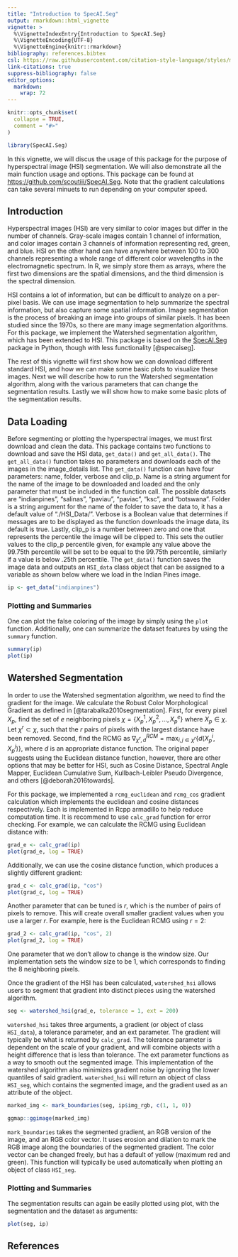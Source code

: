 ```yaml
---
title: "Introduction to SpecAI.Seg"
output: rmarkdown::html_vignette
vignette: >
  %\VignetteIndexEntry{Introduction to SpecAI.Seg}
  %\VignetteEncoding{UTF-8}
  %\VignetteEngine{knitr::rmarkdown}
bibliography: references.bibtex
csl: https://raw.githubusercontent.com/citation-style-language/styles/master/research-institute-for-nature-and-forest.csl
link-citations: true
suppress-bibliography: false
editor_options: 
  markdown: 
    wrap: 72
---
```


```r
knitr::opts_chunk$set(
  collapse = TRUE,
  comment = "#>"
)
```

```r
library(SpecAI.Seg)
```

In this vignette, we will discus the usage of this package for the purpose of hyperspectral image (HSI) segmentation.
We will also demonstrate all the main function usage and options.
This package can be found at [https://github.com/scoutiii/SpecAI.Seg](https://github.com/scoutiii/SpecAI.Seg).
Note that the gradient calculations can take several minuets to run depending on your computer speed.

## Introduction

Hyperspectral images (HSI) are very similar to color images but differ in the number of channels.
Gray-scale images contain 1 channel of information, and color images contain 3 channels of information representing red, green, and blue. 
HSI on the other hand can have anywhere between 100 to 300 channels representing a whole range of different color wavelengths in the electromagnetic spectrum.
In R, we simply store them as arrays, where the first two dimensions are the spatial dimensions, and the third dimension is the spectral dimension.

HSI contains a lot of information, but can be difficult to analyze on a per-pixel basis.
We can use image segmentation to help summarize the spectral information, but also capture some spatial information.
Image segmentation is the process of breaking an image into groups of similar pixels.
It has been studied since the 1970s, so there are many image segmentation algorithms.
For this package, we implement the Watershed segmentation algorithm, which has been extended to HSI.
This package is based on the [SpecAI.Seg](https://github.com/lanl/SpecAI.Seg) package in Python, though with less functionality [@specaiseg].

The rest of this vignette will first show how we can download different standard HSI, and how we can make some basic plots to visualize these images.
Next we will describe how to run the Watershed segmentation algorithm, along with the various parameters that can change the segmentation results.
Lastly we will show how to make some basic plots of the segmentation results.

## Data Loading

<!-- Kyle, write about your functions and their options -->

Before segmenting or plotting the hyperspectral images, we must first download and clean the data.
This package contains two functions to download and save the HSI data, `get_data()` and `get_all_data()`. 
The `get_all_data()` function takes no parameters and downloads each of the images in the image_details list. 
The `get_data()` function can have four parameters: name, folder, verbose and clip_p. Name is a string argument for the name of the image to be downloaded and loaded  and the only parameter that must be included in the function call.
The possible datasets are "indianpines", "salinas", "paviau", "paviac", "ksc", and "botswana".
Folder is a string argument for the name of the folder to save the data to, it has a default value of "./HSI_Data/". 
Verbose is a Boolean value that determines if messages are to be displayed as the function downloads the image data, its default is true.
Lastly, clip_p is a number between zero and one that represents the percentile the image will be clipped to.
This sets the outlier values to the clip_p percentile given, for example any value above the 99.75th percentile will be set to be equal to the 99.75th percentile, similarly if a value is below .25th percentile. 
The `get_data()` function saves the image data and outputs an `HSI_data` class object that can be assigned to a variable as shown below where we load in the Indian Pines image.


```r
ip <- get_data("indianpines")
```

### Plotting and Summaries

<!-- Eric, demonstrate the summary and first basic plotting functions -->

One can plot the false coloring of the image by simply using the `plot` function.
Additionally, one can summarize the dataset features by using the `summary` function.

```r
summary(ip)
plot(ip)
```

## Watershed Segmentation

<!-- Scout, write about RCMG -->

In order to use the Watershed segmentation algorithm, we need to find the gradient for the image.
We calculate the Robust Color Morphological Gradient as defined in [@tarabalka2010segmentation]. 
First, for every pixel $X_p$, find the set of $e$ neighboring pixels $\chi=\{X_p^1, X_p^2,...,X_p^e\}$ where $X_p\in\chi$.
Let $\chi^r\subset \chi$, such that the $r$ pairs of pixels with the largest distance have been removed.
Second, find the RCMG as $\nabla_{\chi^r, d}^{RCM}=\max_{i,j\in\chi^r}\{d(X_p^i, X_p^j)\}$, where $d$ is an appropriate distance function.
The original paper suggests using the Euclidean distance function, however, there are other options that may be better for HSI, such as Cosine Distance, Spectral Angle Mapper, Euclidean Cumulative Sum, Kullbach-Leibler Pseudo Divergence, and others [@deborah2016towards].

For this package, we implemented a `rcmg_euclidean` and `rcmg_cos` gradient calculation which implements the euclidean and cosine distances respectively.
Each is implemented in Rcpp armadillo to help reduce computation time.
It is recommend to use `calc_grad` function for error checking. 
For example, we can calculate the RCMG using Euclidean distance with:

```r
grad_e <- calc_grad(ip)
plot(grad_e, log = TRUE)
```

Additionally, we can use the cosine distance function, which produces a slightly different gradient:

```r
grad_c <- calc_grad(ip, "cos")
plot(grad_c, log = TRUE)
```

Another parameter that can be tuned is $r$, which is the number of pairs of pixels to remove.
This will create overall smaller gradient values when you use a larger $r$.
For example, here is the Euclidean RCMG using $r=2$:

```r
grad_2 <- calc_grad(ip, "cos", 2)
plot(grad_2, log = TRUE)
```

One parameter that we don't allow to change is the window size. 
Our implementation sets the window size to be 1, which corresponds to finding the 8 neighboring pixels.

<!-- Zac, write about the watershed segmentation (our modifications and parameters) and mark boundaries -->

Once the gradient of the HSI has been calculated, `watershed_hsi` allows users to segment that gradient into distinct pieces using the watershed algorithm.

```r
seg <- watershed_hsi(grad_e, tolerance = 1, ext = 200)
```

`watershed_hsi` takes three arguments, a gradient (or object of class `HSI_data`),
a tolerance parameter, and an ext parameter.
The gradient will typically be what is returned by `calc_grad`.
The tolerance parameter is dependent on the scale of your gradient, and will combine objects with a height difference that is less than tolerance.
The ext parameter functions as a way to smooth out the segmented image.
This implementation of the watershed algorithm also minimizes gradient noise by ignoring the lower quantiles of said gradient.
`watershed_hsi` will return an object of class `HSI_seg`, which contains the segmented image, and the gradient used as an attribute of the object.

```r
marked_img <- mark_boundaries(seg, ip$img_rgb, c(1, 1, 0))

ggmap::ggimage(marked_img)
```

`mark_boundaries` takes the segmented gradient, an RGB version of the image, and an RGB color vector.
It uses erosion and dilation to mark the RGB image along the boundaries of the segmented gradient.
The color vector can be changed freely, but has a default of yellow (maximum red and green).
This function will typically be used automatically when plotting an object of class `HSI_seg`.

### Plotting and Summaries

<!-- Eric, demonstrate the basic plotting functions for the segmentations -->

The segmentation results can again be easily plotted using plot, with the segmentation and the dataset as arguments:

```r
plot(seg, ip)
```

## References
